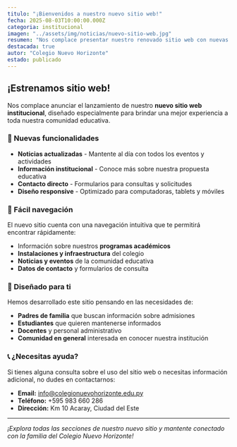 ```yaml
---
titulo: "¡Bienvenidos a nuestro nuevo sitio web!"
fecha: 2025-08-03T10:00:00.000Z
categoria: institucional
imagen: "../assets/img/noticias/nuevo-sitio-web.jpg"
resumen: "Nos complace presentar nuestro renovado sitio web con nuevas funcionalidades para mantenerte informado sobre todas las actividades de nuestra comunidad educativa."
destacada: true
autor: "Colegio Nuevo Horizonte"
estado: publicado
---
```


## ¡Estrenamos sitio web!

Nos complace anunciar el lanzamiento de nuestro **nuevo sitio web institucional**, diseñado especialmente para brindar una mejor experiencia a toda nuestra comunidad educativa.

### 🌟 Nuevas funcionalidades

- **Noticias actualizadas** - Mantente al día con todos los eventos y actividades
- **Información institucional** - Conoce más sobre nuestra propuesta educativa
- **Contacto directo** - Formularios para consultas y solicitudes
- **Diseño responsive** - Optimizado para computadoras, tablets y móviles

### 📱 Fácil navegación

El nuevo sitio cuenta con una navegación intuitiva que te permitirá encontrar rápidamente:

- Información sobre nuestros **programas académicos**
- **Instalaciones y infraestructura** del colegio
- **Noticias y eventos** de la comunidad educativa
- **Datos de contacto** y formularios de consulta

### 🎯 Diseñado para ti

Hemos desarrollado este sitio pensando en las necesidades de:

- **Padres de familia** que buscan información sobre admisiones
- **Estudiantes** que quieren mantenerse informados
- **Docentes** y personal administrativo
- **Comunidad en general** interesada en conocer nuestra institución

### 📞 ¿Necesitas ayuda?

Si tienes alguna consulta sobre el uso del sitio web o necesitas información adicional, no dudes en contactarnos:

- **Email:** info@colegionuevohorizonte.edu.py
- **Teléfono:** +595 983 660 286
- **Dirección:** Km 10 Acaray, Ciudad del Este

---

*¡Explora todas las secciones de nuestro nuevo sitio y mantente conectado con la familia del Colegio Nuevo Horizonte!*
